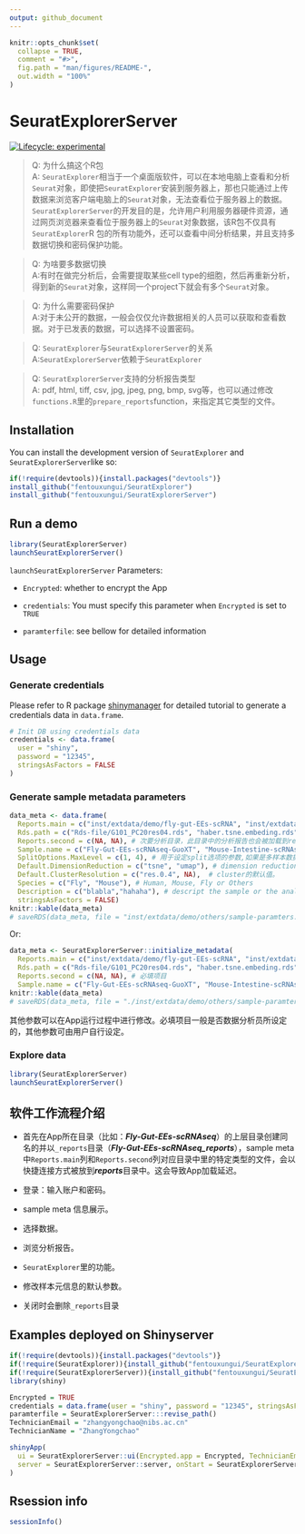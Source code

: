 ```yaml
---
output: github_document
---
```


<!-- README.md is generated from README.Rmd. Please edit that file -->

```r
knitr::opts_chunk$set(
  collapse = TRUE,
  comment = "#>",
  fig.path = "man/figures/README-",
  out.width = "100%"
)
```

# SeuratExplorerServer

<!-- badges: start -->
[![Lifecycle: experimental](https://img.shields.io/badge/lifecycle-experimental-orange.svg)](https://lifecycle.r-lib.org/articles/stages.html#experimental)
<!-- badges: end -->

> Q: 为什么搞这个R包<br/>
A: ``SeuratExplorer``相当于一个桌面版软件，可以在本地电脑上查看和分析``Seurat``对象，即使把``SeuratExplorer``安装到服务器上，那也只能通过上传数据来浏览客户端电脑上的``Seurat``对象，无法查看位于服务器上的数据。``SeuratExplorerServer``的开发目的是，允许用户利用服务器硬件资源，通过网页浏览器来查看位于服务器上的``Seurat``对象数据，该R包不仅具有``SeuratExplorer``R 包的所有功能外，还可以查看中间分析结果，并且支持多数据切换和密码保护功能。

> Q: 为啥要多数据切换<br/>
A:有时在做完分析后，会需要提取某些cell type的细胞，然后再重新分析，得到新的``Seurat``对象，这样同一个project下就会有多个``Seurat``对象。

> Q: 为什么需要密码保护<br/>
A:对于未公开的数据，一般会仅仅允许数据相关的人员可以获取和查看数据。对于已发表的数据，可以选择不设置密码。

> Q: ``SeuratExplorer``与``SeuratExplorerServer``的关系<br/>
A:``SeuratExplorerServer``依赖于``SeuratExplorer``

> Q: ``SeuratExplorerServer``支持的分析报告类型<br/>
A: pdf, html, tiff, csv, jpg, jpeg, png, bmp, svg等，也可以通过修改``functions.R``里的``prepare_reports``function，来指定其它类型的文件。


## Installation

You can install the development version of ``SeuratExplorer`` and ``SeuratExplorerServer``like so:

```r
if(!require(devtools)){install.packages("devtools")}
install_github("fentouxungui/SeuratExplorer")
install_github("fentouxungui/SeuratExplorerServer")
```

## Run a demo

```r
library(SeuratExplorerServer)
launchSeuratExplorerServer()
```

```launchSeuratExplorerServer``` Parameters:

- ``Encrypted``: whether to encrypt the App

- ``credentials``: You must specify this parameter when ``Encrypted`` is set to ``TRUE``

- ``paramterfile``: see bellow for detailed information

## Usage

### Generate credentials

Please refer to R package [shinymanager](https://github.com/datastorm-open/shinymanager) for detailed tutorial to generate a credentials data in ``data.frame``.

```r
# Init DB using credentials data
credentials <- data.frame(
  user = "shiny",
  password = "12345",
  stringsAsFactors = FALSE
)
```

### Generate sample metadata parameters

```r
data_meta <- data.frame(
  Reports.main = c("inst/extdata/demo/fly-gut-EEs-scRNA", "inst/extdata/demo/mouse-gut-haber"), # 主分析目录, Rds文件位于此目录中，并且所有位于该目录下的指定文件也会被收录到reports中，以sample name进行命名和区分。
  Rds.path = c("Rds-file/G101_PC20res04.rds", "haber.tsne.embeding.rds"), # Rds文件在主分析目录中的相对目录
  Reports.second = c(NA, NA), # 次要分析目录，此目录中的分析报告也会被加载到reports临时目录中，比如cellranger的结果。放到Others子目录下。
  Sample.name = c("Fly-Gut-EEs-scRNAseq-GuoXT", "Mouse-Intestine-scRNAseq-Haber"), # Sample name
  SplitOptions.MaxLevel = c(1, 4), # 用于设定split选项的参数,如果是多样本数据合并，一般该值要大于或等于样本数。
  Default.DimensionReduction = c("tsne", "umap"), # dimension reduction的默认值。
  Default.ClusterResolution = c("res.0.4", NA),  # cluster的默认值。
  Species = c("Fly", "Mouse"), # Human, Mouse, Fly or Others
  Description = c("blabla","hahaha"), # descript the sample or the analsyis, or whatever.
  stringsAsFactors = FALSE)
knitr::kable(data_meta)
# saveRDS(data_meta, file = "inst/extdata/demo/others/sample-paramters.rds")
```

Or:

```r
data_meta <- SeuratExplorerServer::initialize_metadata(
  Reports.main = c("inst/extdata/demo/fly-gut-EEs-scRNA", "inst/extdata/demo/mouse-gut-haber"), # 必填项目
  Rds.path = c("Rds-file/G101_PC20res04.rds", "haber.tsne.embeding.rds"), # 必填项目
  Reports.second = c(NA, NA), # 必填项目
  Sample.name = c("Fly-Gut-EEs-scRNAseq-GuoXT", "Mouse-Intestine-scRNAseq-Haber")) # 必填项目
knitr::kable(data_meta)
# saveRDS(data_meta, file = "./inst/extdata/demo/others/sample-paramters.rds")
```

其他参数可以在App运行过程中进行修改。必填项目一般是否数据分析员所设定的，其他参数可由用户自行设定。


### Explore data

```r
library(SeuratExplorerServer)
launchSeuratExplorerServer()
```

## 软件工作流程介绍

- 首先在App所在目录（比如：***Fly-Gut-EEs-scRNAseq***）的上层目录创建同名的并以``_reports``目录（***Fly-Gut-EEs-scRNAseq_reports***），sample meta中``Reports.main``列和``Reports.second``列对应目录中里的特定类型的文件，会以快捷连接方式被放到***reports***目录中。这会导致App加载延迟。

- 登录：输入账户和密码。

- sample meta 信息展示。

- 选择数据。

- 浏览分析报告。

- ``SeuratExplorer``里的功能。

- 修改样本元信息的默认参数。

- 关闭时会删除``_reports``目录

## Examples deployed on Shinyserver

```r
if(!require(devtools)){install.packages("devtools")}
if(!require(SeuratExplorer)){install_github("fentouxungui/SeuratExplorer")}
if(!require(SeuratExplorerServer)){install_github("fentouxungui/SeuratExplorerServer")}
library(shiny)

Encrypted = TRUE
credentials = data.frame(user = "shiny", password = "12345", stringsAsFactors = FALSE)
paramterfile = SeuratExplorerServer:::revise_path()
TechnicianEmail = "zhangyongchao@nibs.ac.cn"
TechnicianName = "ZhangYongchao"

shinyApp(
  ui = SeuratExplorerServer::ui(Encrypted.app = Encrypted, TechnicianEmail = TechnicianEmail, TechnicianName = TechnicianName),
  server = SeuratExplorerServer::server, onStart = SeuratExplorerServer:::onStart(Encrypted, credentials, paramterfile)
)
```

## Rsession info

```r
sessionInfo()
```






